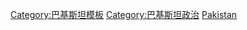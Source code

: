 [[Category:巴基斯坦模板|Category:巴基斯坦模板]]
[[Category:巴基斯坦政治|Category:巴基斯坦政治]]
[[Category:亞洲各國政治模板|Pakistan]]